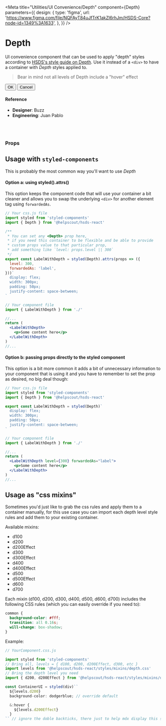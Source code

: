 
<Meta
  title="Utilities/UI Convenience/Depth"
  component={Depth}
  parameters={{
    design: {
      type: 'figma',
      url:
        'https://www.figma.com/file/NQFAyT84uJfTrK1akZl6rhJm/HSDS-Core?node-id=1349%3A1633',
    },
  }}
/>

# Depth

UI convenience component that can be used to apply "depth" styles according to [HSDS's style guide on Depth](/docs/style-2-depth--page?path=/docs/style-2-depth--page). Use it instead of a `<div>` to have a container with _Depth_ styles applied to.

> Bear in mind not all levels of Depth include a "hover" effect

<Canvas>
  <Story name="default">
    <ContainerWithDepth
      isActive={boolean('isActive', false)}
      withHoverEffect={boolean('withHoverEffect', true)}
      level={select(
        'Level',
        {
          '100': 100,
          '200': 200,
          '300': 300,
          '400': 400,
          '500': 500,
          '600': 600,
          '700': 700,
        },
        100
      )}
    >
      <Button kind="secondary">OK</Button>
      <Button kind="tertiary">Cancel</Button>
    </ContainerWithDepth>
  </Story>
</Canvas>

#### Reference

- **Designer**: Buzz
- **Engineering**: Juan Pablo

<br />
<br />

### Props

<ArgsTable of={Depth} />

## Usage with `styled-components`

This is probably the most common way you'll want to use _Depth_

#### Option a: using styled().attrs()

This option keeps the component code that will use your container a bit cleaner and allows you to swap the underlying `<div>` for another element tag using `forwardedAs`.

```jsx
// Your css.js file
import styled from 'styled-components'
import { Depth } from '@helpscout/hsds-react'

/**
 * You can set any <Depth> prop here,
 * if you need this container to be flexible and be able to provide
 * custom props value to that particular prop,
 * add something like `level: props.level || 300`
 */
export const LabelWithDepth = styled(Depth).attrs(props => ({
  level: 300,
  forwardedAs: 'label',
}))`
  display: flex;
  width: 300px;
  padding: 50px;
  justify-content: space-between;
`

// Your component file
import { LabelWithDepth } from './'

//...
return (
  <LabelWithDepth>
    <p>Some content here</p>
  </LabelWithDepth>
)
//...
```

#### Option b: passing props directly to the styled component

This option is a bit more common it adds a bit of unnecessary information to your component that is using it and you have to remember to set the prop as desired, no big deal though:

```jsx
// Your css.js file
import styled from 'styled-components'
import { Depth } from '@helpscout/hsds-react'

export const LabelWithDepth = styled(Depth)`
  display: flex;
  width: 300px;
  padding: 50px;
  justify-content: space-between;
`

// Your component file
import { LabelWithDepth } from './'

//...
return (
  <LabelWithDepth level={300} forwardedAs="label">
    <p>Some content here</p>
  </LabelWithDepth>
)
//...
```

## Usage as "css mixins"

Sometimes you'd just like to grab the css rules and apply them to a container manually, for this use case you can import each depth level style rules and add them to your existing container.

Available mixins:

- d100
- d200
- d200Effect
- d300
- d300Effect
- d400
- d400Effect
- d500
- d500Effect
- d600
- d700

Each mixin (d100, d200, d300, d400, d500, d600, d700) includes the following CSS rules (which you can easily override if you need to):

```css
common {
  background-color: #fff;
  transition: all 0.16s;
  will-change: box-shadow;
}
```

Example:

```javascript
// YourComponent.css.js

import styled from 'styled-components'
// Bring all, levels = { d100, d200, d200Effect, d300, etc }
import levels from '@helpscout/hsds-react/styles/mixins/depth.css'
// Bring the depth level you need
import { d200, d200Effect } from '@helpscout/hsds-react/styles/mixins/depth.css'

const ContainerUI = styled(div)``
  ${levels.d200}
  background-color: dodgerblue; // override default

  &:hover {
    ${levels.d200Effect}
  }
`` // ignore the doble backticks, there just to help mdx display this section of code
```
